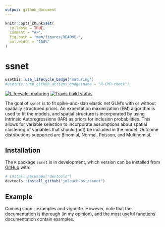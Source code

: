 ```yaml
---
output: github_document
---
```


<!-- README.md is generated from README.Rmd. Please edit that file -->

```r
knitr::opts_chunk$set(
  collapse = TRUE,
  comment = "#>",
  fig.path = "man/figures/README-",
  out.width = "100%"
)
```

# ssnet

<!-- badges: start -->
```r
usethis::use_lifecycle_badge("maturing")
#usethis::use_github_actions_badge(name = "R-CMD-check")
```
[![Lifecycle: maturing](https://img.shields.io/badge/lifecycle-maturing-blue.svg)](https://www.tidyverse.org/lifecycle/#maturing)
[![Travis build status](https://travis-ci.org/jmleach-bst/ssnet.svg?branch=master)](https://travis-ci.org/jmleach-bst/ssnet)
<!-- badges: end -->

The goal of `ssnet` is to fit spike-and-slab elastic net GLM's with or without spatially structured priors. An expectation maximization (EM) algorithm is used to fit the models, and spatial structure is incorporated by using Intrinsic Autoregressions (IAR) as priors for inclusion probabilities. This allows for variable selection to incorporate assumptions about spatial clustering of variables that should (not) be included in the model. Outcome distributions supported are Binomial, Normal, Poisson, and Multinomial.

## Installation

<!-- You can install the released version of ssnet from [CRAN](https://CRAN.R-project.org) with: -->

<!-- ``` r -->
<!-- install.packages("ssnet") -->
<!-- ``` -->

The `R` package `ssnet` is in development, which version can be installed from [GitHub](https://github.com/) with:

``` r
# install.packages("devtools")
devtools::install_github("jmleach-bst/ssnet")
```
## Example

Coming soon - examples and vignette. However, note that the documentation is thorough (in my opinion), and the most useful functions' documentation contain examples. 
